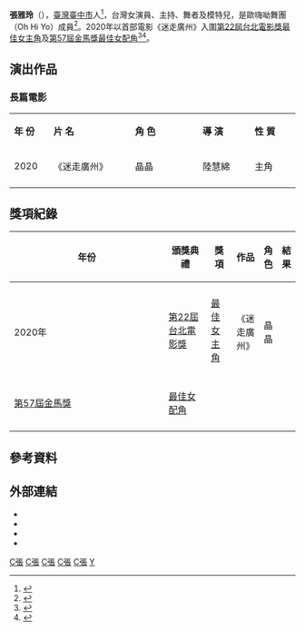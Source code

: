 {{藝人
| 姓名 = 張雅玲
| 暱稱 = 晶晶兒
| 類型 = 女演員
| 職業 = 演員、主持、歌手、舞者、模特
| 英文名 = Jinjin
| 出生地點 = {{TWN}}[[台中|台中]]
| 出生日期 = {{birth_date_and_age|1995|12|4}}
| 配偶 = 林峰延
| 兒女 = 1女
| 語言 =
| 教育程度 = 新民高級中學表演藝術科<ref>{{cite web |title=捷報:本校表演藝術科第四屆畢業校友張雅玲入圍台北電影節最佳女主角 |url=http://www.shinmin.tc.edu.tw/files/15-1000-14367,c913-1.php |website=新民高級中學 |accessdate=2020-12-24 |archive-date=2020-10-19 |archive-url=https://web.archive.org/web/20201019215437/http://www.shinmin.tc.edu.tw/files/15-1000-14367,c913-1.php }}</ref>
| 代表作 = {{ubl|《迷走廣州》}}
| 相關團體= 歐嗨呦舞團（Oh Hi Yo）
| 經紀公司= 展奕娛樂
}}

'''張雅玲'''（{{bd|1995年|12月4日||}}），[[臺灣|臺灣]][[臺中市|臺中市]]人<ref>{{cite news |author1=雀雀 |title=【Yahoo追劇咖】金馬準女配拍浴池戲兩片胸貼浮出水面！被錢砸過《迷走廣州》張雅玲（晶晶）跟媽媽搶電鍋 |url=https://movies.yahoo.com.tw/article/-yahoo%E9%9B%BB%E5%BD%B1%E5%B0%88%E8%A8%AA%E9%87%91%E9%A6%AC%E6%BA%96%E5%A5%B3%E9%85%8D%E6%8B%8D%E6%B5%B4%E6%B1%A0%E6%88%B2%E5%85%A9%E7%89%87%E8%83%B8%E8%B2%BC%E6%B5%AE%E5%87%BA%E6%B0%B4%E9%9D%A2%E8%A2%AB%E9%8C%A2%E7%A0%B8%E9%81%8E%E8%BF%B7%E8%B5%B0%E5%BB%A3%E5%B7%9E%E5%BC%B5%E9%9B%85%E7%8E%B2%E6%99%B6%E6%99%B6%E8%B7%9F%E5%AA%BD%E5%AA%BD%E6%90%B6%E9%9B%BB%E9%8D%8B-135523944.html |accessdate=2020-12-24 |work=Yahoo奇摩電影 |date=2020-11-14 |archive-date=2021-01-25 |archive-url=https://web.archive.org/web/20210125051245/https://movies.yahoo.com.tw/article/-yahoo%E9%9B%BB%E5%BD%B1%E5%B0%88%E8%A8%AA%E9%87%91%E9%A6%AC%E6%BA%96%E5%A5%B3%E9%85%8D%E6%8B%8D%E6%B5%B4%E6%B1%A0%E6%88%B2%E5%85%A9%E7%89%87%E8%83%B8%E8%B2%BC%E6%B5%AE%E5%87%BA%E6%B0%B4%E9%9D%A2%E8%A2%AB%E9%8C%A2%E7%A0%B8%E9%81%8E%E8%BF%B7%E8%B5%B0%E5%BB%A3%E5%B7%9E%E5%BC%B5%E9%9B%85%E7%8E%B2%E6%99%B6%E6%99%B6%E8%B7%9F%E5%AA%BD%E5%AA%BD%E6%90%B6%E9%9B%BB%E9%8D%8B-135523944.html }}</ref>，台灣女演員、主持、舞者及模特兒，是歐嗨呦舞團（Oh Hi Yo）成員<ref>{{Cite web|title=張雅玲 陣頭辣妹《迷走》 直搗北影爭影后|url=https://tw.appledaily.com/entertainment/20200517/WU5QMWYERW6C5YNORLK6HQETBU/|accessdate=|author=蘋果日報|date=2020-05-17|format=|publisher=蘋果日報|language=|archive-date=2021-06-22|archive-url=https://web.archive.org/web/20210622112224/https://tw.appledaily.com/entertainment/20200517/WU5QMWYERW6C5YNORLK6HQETBU/}}</ref>。2020年以首部電影《迷走廣州》入圍[[2020年臺北電影獎|第22屆台北電影獎]][[台北電影獎最佳女主角|最佳女主角]]及[[第57屆金馬獎|第57屆金馬獎]][[金馬獎最佳女配角|最佳女配角]]<ref>{{cite news |author1=楊絲貽 |title=張雅玲 跳陣頭被譏「那麼騷」 逃過追殺爭影后 |url=https://tw.appledaily.com/entertainment/20200614/GWCXHUVYPJGXZUTFRGFV622SCI/ |accessdate=2020-12-24 |work=蘋果新聞網 |date=2020-06-14 |archive-date=2021-06-22 |archive-url=https://web.archive.org/web/20210622112227/https://tw.appledaily.com/entertainment/20200614/GWCXHUVYPJGXZUTFRGFV622SCI/ }}</ref><ref>{{cite news |author1=李雨勳 |title=【入圍金馬女配】張雅玲《迷走廣州》本色演出鋼管女郎　老公客串臨演伸鹹豬手 |url=https://www.upmedia.mg/news_info.php?SerialNo=99231 |accessdate=2020-12-24 |work=上報 |date=2020-10-31 |archive-date=2020-11-26 |archive-url=https://web.archive.org/web/20201126233852/https://www.upmedia.mg/news_info.php?SerialNo=99231 }}</ref>。

==演出作品==
=== 長篇電影 ===
{|class="wikitable" width="30%" style="text-align:center;"
|- style="background:#F5F5F5; color:black"
|style="width:1%"|'''年 份'''||style="width:8%"|'''片 名'''||style="width:7%"|'''角 色'''||style="width:5%"|'''導 演'''||style="width:4%"|'''性  質'''
|-
|2020||《迷走廣州》||晶晶||陸慧綿||主角
|-
|}

== 獎項紀錄 ==
{| class="wikitable" width="90%"
|-align=center
! width="8%"|年份
! width="18%"|頒獎典禮
! width="19%"|獎項
! width="22%"|作品
! width="13%"|角色
! width="10%"|結果
|-
|- align=center
| rowspan="2"| 2020年
| [[2020年臺北電影獎|第22屆台北電影獎]]
| [[台北電影獎最佳女主角|最佳女主角]]
| rowspan="2"|《迷走廣州》
| rowspan="2"| 晶晶
| {{nom}}
|-
|- align=center
| [[第57屆金馬獎|第57屆金馬獎]]
| [[金馬獎最佳女配角|最佳女配角]]
| {{nom}}
|-
|}

==參考資料==
{{reflist|2}}

== 外部連結 ==
* {{facebook|dancer.jinjin|張雅玲}}
* {{instagram|z_bubu|張雅玲}}
* {{facebook|ohygirl|歐嗨呦 Oh Hi Yo}}
* {{facebook|Mickeyontheroad|迷走廣州}}

[[Category:台灣電影女演員|C張]]
[[Category:臺灣舞者|C張]]
[[Category:台灣女性模特兒|C張]]
[[Category:台灣主持人|C張]]
[[Category:台中市人|C張]]
[[Category:張姓|Y]]